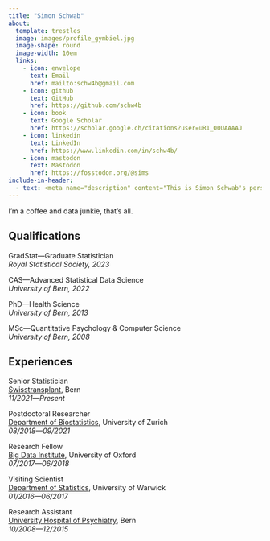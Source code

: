 ```yaml
---
title: "Simon Schwab"
about:
  template: trestles
  image: images/profile_gymbiel.jpg
  image-shape: round
  image-width: 10em
  links:
    - icon: envelope
      text: Email
      href: mailto:schw4b@gmail.com
    - icon: github
      text: GitHub
      href: https://github.com/schw4b
    - icon: book
      text: Google Scholar
      href: https://scholar.google.ch/citations?user=uR1_O0UAAAAJ
    - icon: linkedin
      text: LinkedIn
      href: https://www.linkedin.com/in/schw4b/
    - icon: mastodon
      text: Mastodon
      href: https://fosstodon.org/@sims
include-in-header:
  - text: <meta name="description" content="This is Simon Schwab's personal website on statistics and data science.">
---
```


I'm a coffee and data junkie, that's all.

## Qualifications

GradStat---Graduate Statistician\
*Royal Statistical Society, 2023*

CAS---Advanced Statistical Data Science\
*University of Bern, 2022*

PhD---Health Science\
*University of Bern, 2013*

MSc---Quantitative Psychology & Computer Science\
*University of Bern, 2008*

## Experiences
Senior Statistician \
[Swisstransplant](https://www.swisstransplant.org/), Bern\
*11/2021---Present*

Postdoctoral Researcher \
[Department of Biostatistics](https://www.ebpi.uzh.ch/), University of Zurich\
*08/2018---09/2021*

Research Fellow \
[Big Data Institute](https://www.bdi.ox.ac.uk/), University of Oxford\
*07/2017---06/2018*

Visiting Scientist \
[Department of Statistics](https://warwick.ac.uk/fac/sci/statistics/), University of Warwick\
*01/2016---06/2017*

Research Assistant \
[University Hospital of Psychiatry](https://www.upd.ch/de/), Bern\
*10/2008---12/2015*
